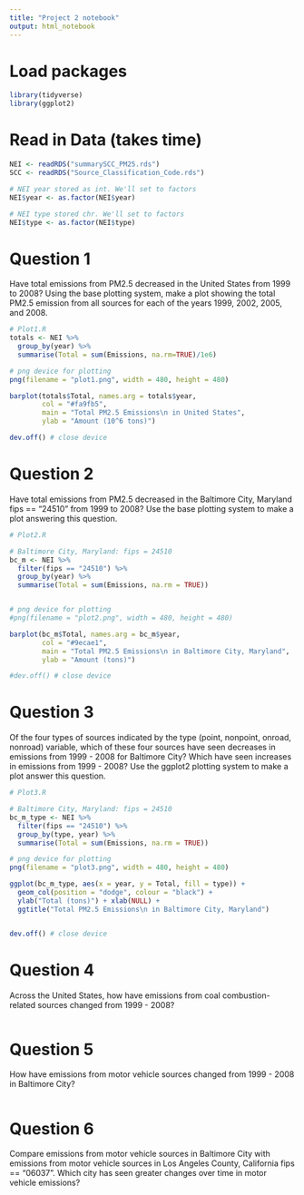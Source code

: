 ```yaml
---
title: "Project 2 notebook"
output: html_notebook
---
```


# Load packages
```r
library(tidyverse)
library(ggplot2)
```

# Read in Data (takes time)
```r
NEI <- readRDS("summarySCC_PM25.rds")
SCC <- readRDS("Source_Classification_Code.rds")

# NEI year stored as int. We'll set to factors
NEI$year <- as.factor(NEI$year)

# NEI type stored chr. We'll set to factors
NEI$type <- as.factor(NEI$type)

```
# Question 1

Have total emissions from PM2.5 decreased in the United States from 1999 to 2008? Using the base plotting system, make a plot showing the total PM2.5 emission from all sources for each of the years 1999, 2002, 2005, and 2008.
```r
# Plot1.R
totals <- NEI %>%
  group_by(year) %>%
  summarise(Total = sum(Emissions, na.rm=TRUE)/1e6)

# png device for plotting
png(filename = "plot1.png", width = 480, height = 480)

barplot(totals$Total, names.arg = totals$year,
        col = "#fa9fb5",
        main = "Total PM2.5 Emissions\n in United States",
        ylab = "Amount (10^6 tons)")

dev.off() # close device
```

# Question 2

Have total emissions from PM2.5 decreased in the Baltimore City, Maryland fips == "24510" from 1999 to 2008? Use the base plotting system to make a plot answering this question.
```r
# Plot2.R

# Baltimore City, Maryland: fips = 24510
bc_m <- NEI %>%
  filter(fips == "24510") %>%
  group_by(year) %>%
  summarise(Total = sum(Emissions, na.rm = TRUE))


# png device for plotting
#png(filename = "plot2.png", width = 480, height = 480)

barplot(bc_m$Total, names.arg = bc_m$year,
        col = "#9ecae1",
        main = "Total PM2.5 Emissions\n in Baltimore City, Maryland",
        ylab = "Amount (tons)")

#dev.off() # close device
```

# Question 3

Of the four types of sources indicated by the type (point, nonpoint, onroad, nonroad) variable, which of these four sources have seen decreases in emissions from 1999 - 2008 for Baltimore City? Which have seen increases in emissions from 1999 - 2008? Use the ggplot2 plotting system to make a plot answer this question.
```r
# Plot3.R

# Baltimore City, Maryland: fips = 24510
bc_m_type <- NEI %>%
  filter(fips == "24510") %>%
  group_by(type, year) %>%
  summarise(Total = sum(Emissions, na.rm = TRUE))

# png device for plotting
png(filename = "plot3.png", width = 480, height = 480)

ggplot(bc_m_type, aes(x = year, y = Total, fill = type)) + 
  geom_col(position = "dodge", colour = "black") +
  ylab("Total (tons)") + xlab(NULL) +
  ggtitle("Total PM2.5 Emissions\n in Baltimore City, Maryland")


dev.off() # close device
```

# Question 4

Across the United States, how have emissions from coal combustion-related sources changed from 1999 - 2008?
```r
```

# Question 5

How have emissions from motor vehicle sources changed from 1999 - 2008 in Baltimore City?
```r
```

# Question 6

Compare emissions from motor vehicle sources in Baltimore City with emissions from motor vehicle sources in Los Angeles County, California fips == "06037". Which city has seen greater changes over time in motor vehicle emissions?
```r
```

